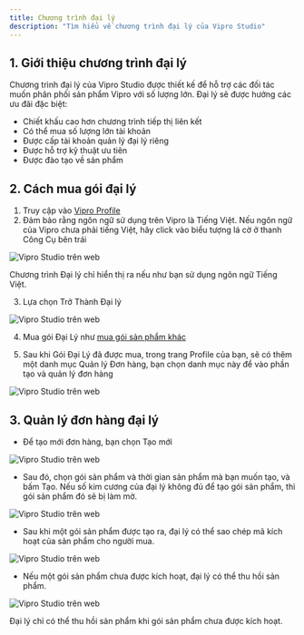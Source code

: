 ```yaml
---
title: Chương trình đại lý
description: "Tìm hiểu về chương trình đại lý của Vipro Studio"
---
```


## 1. Giới thiệu chương trình đại lý

Chương trình đại lý của Vipro Studio được thiết kế để hỗ trợ các đối tác muốn phân phối sản phẩm Vipro với số lượng lớn. Đại lý sẽ được hưởng các ưu đãi đặc biệt:

- Chiết khấu cao hơn chương trình tiếp thị liên kết
- Có thể mua số lượng lớn tài khoản
- Được cấp tài khoản quản lý đại lý riêng
- Được hỗ trợ kỹ thuật ưu tiên
- Được đào tạo về sản phẩm

## 2. Cách mua gói đại lý

1. Truy cập vào [Vipro Profile](https://app.vipro.studio/profile)
2. Đảm bảo rằng ngôn ngữ sử dụng trên Vipro là Tiếng Việt. Nếu ngôn ngữ của Vipro chưa phải tiếng Việt, hãy click vào biểu tượng lá cờ ở thanh Công Cụ bên trái

<img src="/images/partners/switch-language.jpeg" alt="Vipro Studio trên web" className="rounded-lg" />

<Warning>Chương trình Đại lý chỉ hiển thị ra nếu như bạn sử dụng ngôn ngữ Tiếng Việt.</Warning>

3. Lựa chọn Trở Thành Đại lý

<img src="/images/partners/become-agent.jpeg" alt="Vipro Studio trên web" className="rounded-lg" />

4. Mua gói Đại Lý như [mua gói sản phẩm khác](/payment/check#2-mua-goi-san-pham)

5. Sau khi Gói Đại Lý đã được mua, trong trang Profile của bạn, sẽ có thêm một danh mục Quản lý Đơn hàng, bạn chọn danh mục này để vào phần tạo và quản lý đơn hàng

<img src="/images/partners/choose-agent-orders.jpeg" alt="Vipro Studio trên web" className="rounded-lg" />

## 3. Quản lý đơn hàng đại lý

- Để tạo mới đơn hàng, bạn chọn Tạo mới

<img src="/images/partners/create-agent-order.jpeg" alt="Vipro Studio trên web" className="rounded-lg" />

- Sau đó, chọn gói sản phẩm và thời gian sản phẩm mà bạn muốn tạo, và bấm Tạo.
  Nếu số kim cương của đại lý không đủ để tạo gói sản phẩm, thì gói sản phẩm đó sẽ bị làm mờ.

<img src="/images/partners/choose-agent-package.jpeg" alt="Vipro Studio trên web" className="rounded-lg" />

- Sau khi một gói sản phẩm được tạo ra, đại lý có thể sao chép mã kích hoạt của sản phẩm cho người mua.

<img src="/images/partners/view-agent-credit.jpeg" alt="Vipro Studio trên web" className="rounded-lg" />

- Nếu một gói sản phẩm chưa được kích hoạt, đại lý có thể thu hồi sản phẩm.

<img src="/images/partners/delete-agent-order.jpeg" alt="Vipro Studio trên web" className="rounded-lg" />

<Note>Đại lý chỉ có thể thu hồi sản phẩm khi gói sản phẩm chưa được kích hoạt.</Note>
